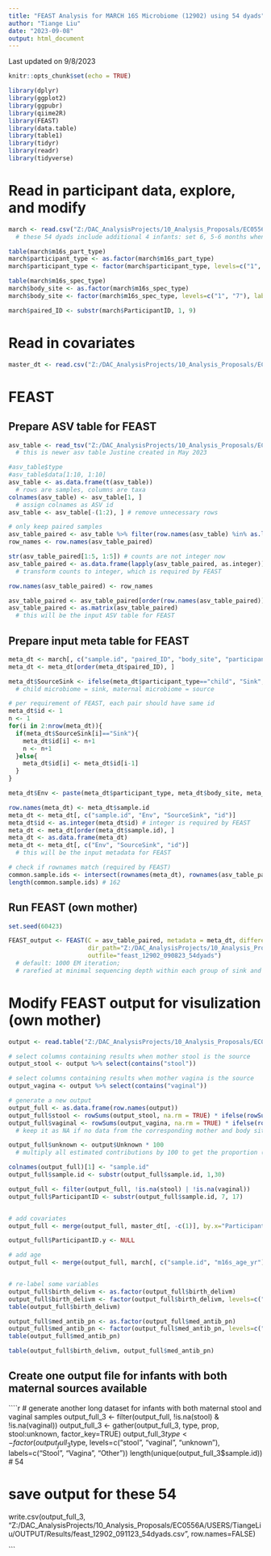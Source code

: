 ---
title: "FEAST Analysis for MARCH 16S Microbiome (12902) using 54 dyads"
author: "Tiange Liu"
date: "2023-09-08"
output: html_document
---
Last updated on 9/8/2023

```{r set up, include=FALSE}
knitr::opts_chunk$set(echo = TRUE)
```

```{r message=FALSE}
library(dplyr)
library(ggplot2)
library(ggpubr)
library(qiime2R)
library(FEAST)
library(data.table)
library(table1)
library(tidyr)
library(readr)
library(tidyverse)
```

# Read in participant data, explore, and modify
```{r}
march <- read.csv("Z:/DAC_AnalysisProjects/10_Analysis_Proposals/EC0556A/DATA/DERIVED/12902/MARCH_paired_54.csv")
  # these 54 dyads include additional 4 infants: set 6, 5-6 months when samples were collected

table(march$m16s_part_type)
march$participant_type <- as.factor(march$m16s_part_type)
march$participant_type <- factor(march$participant_type, levels=c("1", "2"), labels=c("biological mother", "child"))

table(march$m16s_spec_type)
march$body_site <- as.factor(march$m16s_spec_type)
march$body_site <- factor(march$m16s_spec_type, levels=c("1", "7"), labels=c("stool", "vaginal"))

march$paired_ID <- substr(march$ParticipantID, 1, 9)
```

# Read in covariates 
```{r}
master_dt <- read.csv("Z:/DAC_AnalysisProjects/10_Analysis_Proposals/EC0556A/DATA/DERIVED/OIF_master_SQL_072823_v3.csv")
```

   
# FEAST
## Prepare ASV table for FEAST
```{r}
asv_table <- read_tsv("Z:/DAC_AnalysisProjects/10_Analysis_Proposals/EC0556A/DATA/DERIVED/20230518/01.CohortMerge/03.cohort_asv_data/12902/12902_asv_table_classic.tsv")
  # this is newer asv table Justine created in May 2023

#asv_table$type 
#asv_table$data[1:10, 1:10]
asv_table <- as.data.frame(t(asv_table)) 
  # rows are samples, columns are taxa
colnames(asv_table) <- asv_table[1, ]
  # assign colnames as ASV id
asv_table <- asv_table[-(1:2), ] # remove unnecessary rows

# only keep paired samples
asv_table_paired <- asv_table %>% filter(row.names(asv_table) %in% as.list(march$sample.id))
row_names <- row.names(asv_table_paired)

str(asv_table_paired[1:5, 1:5]) # counts are not integer now
asv_table_paired <- as.data.frame(lapply(asv_table_paired, as.integer)) 
  # transform counts to integer, which is required by FEAST

row.names(asv_table_paired) <- row_names

asv_table_paired <- asv_table_paired[order(row.names(asv_table_paired)), ]
asv_table_paired <- as.matrix(asv_table_paired)
  # this will be the input ASV table for FEAST
```
   
## Prepare input meta table for FEAST
```{r}
meta_dt <- march[, c("sample.id", "paired_ID", "body_site", "participant_type")]
meta_dt <- meta_dt[order(meta_dt$paired_ID), ] 

meta_dt$SourceSink <- ifelse(meta_dt$participant_type=="child", "Sink", "Source")
  # child microbiome = sink, maternal microbiome = source

# per requirement of FEAST, each pair should have same id
meta_dt$id <- 1
n <- 1
for(i in 2:nrow(meta_dt)){
  if(meta_dt$SourceSink[i]=="Sink"){
    meta_dt$id[i] <- n+1
    n <- n+1
  }else{
    meta_dt$id[i] <- meta_dt$id[i-1]
  }
}

meta_dt$Env <- paste(meta_dt$participant_type, meta_dt$body_site, meta_dt$id)

row.names(meta_dt) <- meta_dt$sample.id
meta_dt <- meta_dt[, c("sample.id", "Env", "SourceSink", "id")]
meta_dt$id <- as.integer(meta_dt$id) # integer is required by FEAST
meta_dt <- meta_dt[order(meta_dt$sample.id), ]
meta_dt <- as.data.frame(meta_dt)
meta_dt <- meta_dt[, c("Env", "SourceSink", "id")]
  # this will be the input metadata for FEAST

# check if rownames match (required by FEAST)
common.sample.ids <- intersect(rownames(meta_dt), rownames(asv_table_paired))
length(common.sample.ids) # 162
```
   

## Run FEAST (own mother)
```{r eval=FALSE, warning=FALSE, include=FALSE}
set.seed(60423)

FEAST_output <- FEAST(C = asv_table_paired, metadata = meta_dt, different_sources_flag = 1, 
                      dir_path="Z:/DAC_AnalysisProjects/10_Analysis_Proposals/EC0556A/USERS/TiangeLiu/OUTPUT/Results",   
                      outfile="feast_12902_090823_54dyads")
  # default: 1000 EM iteration; 
  # rarefied at minimal sequencing depth within each group of sink and corresponding source
```
   

# Modify FEAST output for visulization (own mother)
```{r}
output <- read.table("Z:/DAC_AnalysisProjects/10_Analysis_Proposals/EC0556A/USERS/TiangeLiu/OUTPUT/Results/feast_12902_090823_54dyads_source_contributions_matrix.txt")

# select columns containing results when mother stool is the source
output_stool <- output %>% select(contains("stool"))

# select columns containing results when mother vagina is the source
output_vagina <- output %>% select(contains("vaginal"))  

# generate a new output 
output_full <- as.data.frame(row.names(output))
output_full$stool <- rowSums(output_stool, na.rm = TRUE) * ifelse(rowSums(is.na(output_stool)) == ncol(output_stool), NA, 1) * 100
output_full$vaginal <- rowSums(output_vagina, na.rm = TRUE) * ifelse(rowSums(is.na(output_vagina)) == ncol(output_vagina), NA, 1) * 100
  # keep it as NA if no data from the corresponding mother and body site

output_full$unknown <- output$Unknown * 100
  # multiply all estimated contributions by 100 to get the proportion (%)

colnames(output_full)[1] <- "sample.id"
output_full$sample.id <- substr(output_full$sample.id, 1,30)

output_full <- filter(output_full, !is.na(stool) | !is.na(vaginal))
output_full$ParticipantID <- substr(output_full$sample.id, 7, 17)


# add covariates
output_full <- merge(output_full, master_dt[, -c(1)], by.x="ParticipantID", by.y="ParticipantID.x", all=FALSE)

output_full$ParticipantID.y <- NULL

# add age
output_full <- merge(output_full, march[, c("sample.id", "m16s_age_yr")], by="sample.id")


# re-label some variables
output_full$birth_delivm <- as.factor(output_full$birth_delivm)
output_full$birth_delivm <- factor(output_full$birth_delivm, levels=c("1","2"), labels=c("Vaginal delivery", "Cesarean delivery"))
table(output_full$birth_delivm)

output_full$med_antib_pn <- as.factor(output_full$med_antib_pn)
output_full$med_antib_pn <- factor(output_full$med_antib_pn, levels=c("0", "1"), labels=c("No antibiotics", "Took antibiotics"))
table(output_full$med_antib_pn)

table(output_full$birth_delivm, output_full$med_antib_pn)
```

## Create one output file for infants with both maternal sources available
````{r}
# generate another long dataset for infants with both maternal stool and vaginal samples
output_full_3 <- filter(output_full, !is.na(stool) & !is.na(vaginal))
output_full_3 <- gather(output_full_3, type, prop, stool:unknown, factor_key=TRUE)
output_full_3$type <- factor(output_full_3$type, levels=c("stool", "vaginal", "unknown"),
                                labels=c("Stool", "Vagina", "Other"))
length(unique(output_full_3$sample.id))
  # 54

# save output for these 54
write.csv(output_full_3, "Z:/DAC_AnalysisProjects/10_Analysis_Proposals/EC0556A/USERS/TiangeLiu/OUTPUT/Results/feast_12902_091123_54dyads.csv", row.names=FALSE)

```
